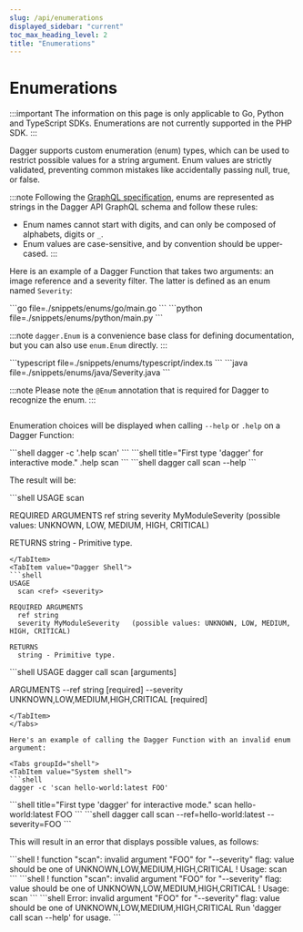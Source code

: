 ```yaml
---
slug: /api/enumerations
displayed_sidebar: "current"
toc_max_heading_level: 2
title: "Enumerations"
---
```


# Enumerations

:::important
The information on this page is only applicable to Go, Python and TypeScript SDKs. Enumerations are not currently supported in the PHP SDK.
:::

Dagger supports custom enumeration (enum) types, which can be used to restrict possible values for a string argument. Enum values are strictly validated, preventing common mistakes like accidentally passing null, true, or false.

:::note
Following the [GraphQL specification](https://spec.graphql.org/October2021/#Name), enums are represented as strings in the Dagger API GraphQL schema and follow these rules:
- Enum names cannot start with digits, and can only be composed of alphabets, digits or `_`.
- Enum values are case-sensitive, and by convention should be upper-cased.
:::

Here is an example of a Dagger Function that takes two arguments: an image reference and a severity filter. The latter is defined as an enum named `Severity`:

<Tabs groupId="language">
<TabItem value="Go">
```go file=./snippets/enums/go/main.go
```
</TabItem>
<TabItem value="Python">
```python file=./snippets/enums/python/main.py
```

:::note
`dagger.Enum` is a convenience base class for defining documentation, but you can also use `enum.Enum` directly.
:::
</TabItem>

<TabItem value="TypeScript">
```typescript file=./snippets/enums/typescript/index.ts
```
</TabItem>
<TabItem value="Java">
```java file=./snippets/enums/java/Severity.java
```

:::note
Please note the `@Enum` annotation that is required for Dagger to recognize the enum.
:::

```java file=./snippets/enums/java/MyModule.java
```
</TabItem>
</Tabs>

Enumeration choices will be displayed when calling `--help` or `.help` on a Dagger Function:

<Tabs groupId="shell">
<TabItem value="System shell">
```shell
dagger -c '.help scan'
```
</TabItem>
<TabItem value="Dagger Shell">
```shell title="First type 'dagger' for interactive mode."
.help scan
```
</TabItem>
<TabItem value="Dagger CLI">
```shell
dagger call scan --help
```
</TabItem>
</Tabs>

The result will be:

<Tabs groupId="shell">
<TabItem value="System shell">
```shell
USAGE
  scan <ref> <severity>

REQUIRED ARGUMENTS
  ref string
  severity MyModuleSeverity   (possible values: UNKNOWN, LOW, MEDIUM, HIGH, CRITICAL)

RETURNS
  string - Primitive type.
```
</TabItem>
<TabItem value="Dagger Shell">
```shell
USAGE
  scan <ref> <severity>

REQUIRED ARGUMENTS
  ref string
  severity MyModuleSeverity   (possible values: UNKNOWN, LOW, MEDIUM, HIGH, CRITICAL)

RETURNS
  string - Primitive type.
```
</TabItem>
<TabItem value="Dagger CLI">
```shell
USAGE
  dagger call scan [arguments]

ARGUMENTS
      --ref string                                  [required]
      --severity UNKNOWN,LOW,MEDIUM,HIGH,CRITICAL   [required]
```
</TabItem>
</Tabs>

Here's an example of calling the Dagger Function with an invalid enum argument:

<Tabs groupId="shell">
<TabItem value="System shell">
```shell
dagger -c 'scan hello-world:latest FOO'
```
</TabItem>
<TabItem value="Dagger Shell">
```shell title="First type 'dagger' for interactive mode."
scan hello-world:latest FOO
```
</TabItem>
<TabItem value="Dagger CLI">
```shell
dagger call scan --ref=hello-world:latest --severity=FOO
```
</TabItem>
</Tabs>

This will result in an error that displays possible values, as follows:

<Tabs groupId="shell">
<TabItem value="System shell">
```shell
! function "scan": invalid argument "FOO" for "--severity" flag: value should be one of UNKNOWN,LOW,MEDIUM,HIGH,CRITICAL
! Usage: scan <ref> <severity>
```
</TabItem>
<TabItem value="Dagger Shell">
```shell
! function "scan": invalid argument "FOO" for "--severity" flag: value should be one of UNKNOWN,LOW,MEDIUM,HIGH,CRITICAL
! Usage: scan <ref> <severity>
```
</TabItem>
<TabItem value="Dagger CLI">
```shell
Error: invalid argument "FOO" for "--severity" flag: value should be one of UNKNOWN,LOW,MEDIUM,HIGH,CRITICAL
Run 'dagger call scan --help' for usage.
```
</TabItem>
</Tabs>

